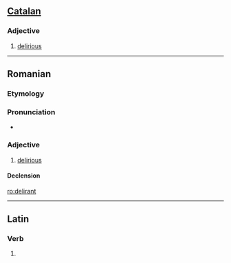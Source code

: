 ==[[Catalan]]==

===Adjective===
{{infl|ca|adjective}}

# [[delirious]]

----

==Romanian==

===Etymology===
{{etyl|fr|ro}} {{term|délirant|lang=fr}}

===Pronunciation===
* {{IPA|[deliˈrant]|lang=ro}}

===Adjective===
{{ro-adj|4}}

# [[delirious]]

====Declension====
{{ro-adj-4|mpl=deliranţi}}

[[ro:delirant]]

----
==Latin==

===Verb===
{{la-verb-form|dēlīrant}}

# {{conjugation of|deliro|dēlīrō|3|p|pres|act|ind|lang=la}}
{{count page|[[Wiktionary:Page count]]}}
{{rfc-auto}}